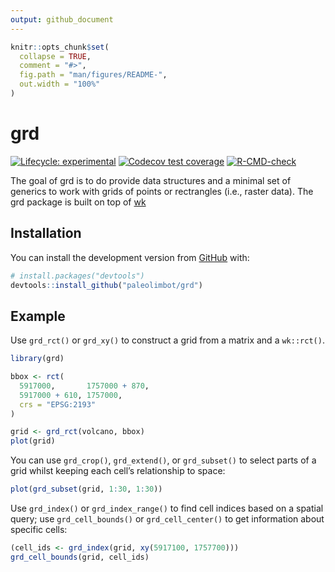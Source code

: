 ```yaml
---
output: github_document
---
```


<!-- README.md is generated from README.Rmd. Please edit that file -->

```r
knitr::opts_chunk$set(
  collapse = TRUE,
  comment = "#>",
  fig.path = "man/figures/README-",
  out.width = "100%"
)
```

# grd

<!-- badges: start -->
[![Lifecycle: experimental](https://img.shields.io/badge/lifecycle-experimental-orange.svg)](https://lifecycle.r-lib.org/articles/stages.html#experimental)
[![Codecov test coverage](https://codecov.io/gh/paleolimbot/grd/branch/master/graph/badge.svg)](https://codecov.io/gh/paleolimbot/grd?branch=master)
[![R-CMD-check](https://github.com/paleolimbot/grd/workflows/R-CMD-check/badge.svg)](https://github.com/paleolimbot/grd/actions)
<!-- badges: end -->

The goal of grd is to do provide data structures and a minimal set of generics to work with grids of points or rectrangles (i.e., raster data). The grd package is built on top of [wk](https://github.com/paleolimbot/wk)

## Installation

You can install the development version from [GitHub](https://github.com/) with:

``` r
# install.packages("devtools")
devtools::install_github("paleolimbot/grd")
```

## Example

Use `grd_rct()` or `grd_xy()` to construct a grid from a matrix and a `wk::rct()`.

```r
library(grd)

bbox <- rct(
  5917000,       1757000 + 870,
  5917000 + 610, 1757000,
  crs = "EPSG:2193"
)

grid <- grd_rct(volcano, bbox)
plot(grid)
```

You can use `grd_crop()`, `grd_extend()`, or `grd_subset()` to select parts of a grid whilst keeping each cell's relationship to space:

```r
plot(grd_subset(grid, 1:30, 1:30))
```

Use `grd_index()` or `grd_index_range()` to find cell indices based on a spatial query; use `grd_cell_bounds()` or `grd_cell_center()` to get information about specific cells:

```r
(cell_ids <- grd_index(grid, xy(5917100, 1757700)))
grd_cell_bounds(grid, cell_ids)
```
